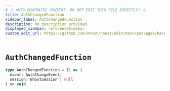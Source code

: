```yaml
---
# ⚠️ AUTO-GENERATED CONTENT. DO NOT EDIT THIS FILE DIRECTLY! ⚠️
title: AuthChangedFunction
sidebar_label: AuthChangedFunction
description: No description provided.
displayed_sidebar: referenceSidebar
custom_edit_url: https://github.com/nhost/nhost/edit/main/packages/hasura-auth-js/src/utils/types.ts#L102
---
```


# `AuthChangedFunction`

```ts
type AuthChangedFunction = () => (
  event: AuthChangeEvent,
  session: NhostSession | null
) => void
```
